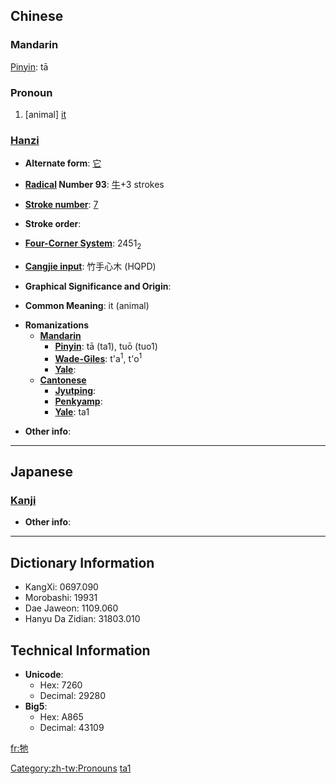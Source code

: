 {{zh-forms|牠|牠}}
==Chinese==
===Mandarin===
[[Pinyin]]: tā
===Pronoun===
# [animal] [[it]]

===[[Hanzi]]===
* '''Alternate form''': [[它]]

* '''[[Wiktionary:Chinese radical index| Radical]] Number 93''': [[Wiktionary:Chinese radical index 牛|牛]]+3 strokes

* '''[[Wiktionary:Chinese total strokes index|Stroke number]]''': [[Wiktionary:Chinese total strokes index 7|7]]

* '''Stroke order''': 

* '''[[Wiktionary:Chinese four corner index|Four-Corner System]]''': 2451<sub>2</sub>

* '''[[Wiktionary:Chinese Cangjie index|Cangjie input]]''': 竹手心木 (HQPD)

* '''Graphical Significance and Origin''': 

* '''Common Meaning''': it (animal)

* '''Romanizations'''
** '''[[Mandarin]]'''
*** '''[[Pinyin]]''': tā (ta1), tuō (tuo1)
*** '''[[Wade-Giles]]''': t'a<sup>1</sup>, t'o<sup>1</sup>
*** '''[[Yale]]''': 
** '''[[Cantonese]]'''
*** '''[[Jyutping]]''':
*** '''[[Penkyamp]]''': 
*** '''[[Yale]]''': ta1

* '''Other info''': 

----

==Japanese==
===[[Kanji]]===
{{kanji|on readings=[[た]] (ta), [[だ]] (da)
|kun readings=
}}

* '''Other info''':  

----

== Dictionary Information ==

* KangXi: 0697.090
* Morobashi: 19931
* Dae Jaweon: 1109.060
* Hanyu Da Zidian: 31803.010

== Technical Information ==

* '''Unicode''':
** Hex: 7260
** Decimal: 29280
* '''Big5''':
** Hex: A865
** Decimal: 43109

[[Category:zh-tw:Pronouns]]
[[Category:zh-cn:Pronouns|ta1]]

[[fr:牠]]